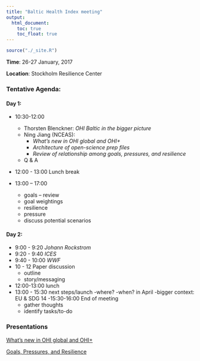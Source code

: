 ```yaml
---
title: "Baltic Health Index meeting"
output:
  html_document:
    toc: true
    toc_float: true
---
```


```r
source("./_site.R")
```

**Time**: 26-27 January, 2017

**Location**: Stockholm Resilience Center 

### Tentative Agenda: 

#### Day 1:

- 10:30-12:00 
  - Thorsten Blenckner: _OHI Baltic in the bigger picture_
  - Ning Jiang (NCEAS): 
    - _What's new in OHI global and OHI+_
    - _Architecture of open-science prep files_
    - _Review of relationship among goals, pressures, and resilience_
  - Q & A

- 12:00 - 13:00 Lunch break

- 13:00 – 17:00 
  - goals – review
  - goal weightings 
  - resilience
  - pressure
  - discuss potential scenarios 

#### Day 2: 

- 9:00 - 9:20 _Johann Rockstrom_
- 9:20 - 9:40 _ICES_
- 9:40 - 10:00 _WWF_
- 10 - 12 Paper discussion
   - outline
   - story/messaging
- 12:00-13:00 lunch 
- 13:00 - 15:30 next steps/launch
   -where?
   -when? in April
   -bigger context: EU & SDG 14 
-15:30-16:00 End of meeting
   - gather thoughts
   - identify tasks/to-do

### Presentations

[What's new in OHI global and OHI+](https://docs.google.com/presentation/d/1bcU9hP4msQlhyAnv0P9x2y8jLx57HB2M8ow6SV7lJoQ/pub?start=false&loop=false&delayms=3000)

[Goals, Pressures, and Resilience]()
